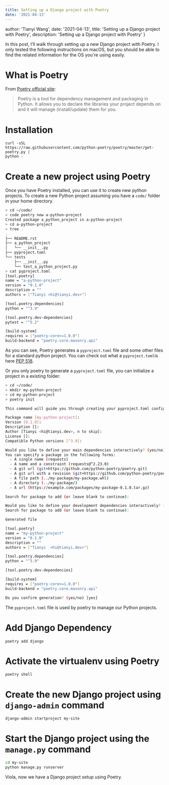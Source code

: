 ```yaml
---
title: Setting up a Django project with Poetry
date: '2021-04-13'
---
```


  author: 'Tianyi Wang',
  date: '2021-04-13',
  title: 'Setting up a Django project with Poetry',
  description:
    'Setting up a Django project with Poetry'
}

In this post, I’ll walk through setting up a new Django project with Poetry. I only
tested the following instructions on macOS, but you should be able to find the related
information for the OS you're using easily.

# What is Poetry

From [Poetry official site](https://python-poetry.org/docs/):
> Poetry is a tool
> for dependency management and packaging in Python. It allows you to declare the
> libraries your project depends on and it will manage (install/update) them for
> you.

# Installation

```
curl -sSL
https://raw.githubusercontent.com/python-poetry/poetry/master/get-poetry.py |
python -
```

# Create a new project using Poetry

Once you have Poetry installed, you can use it to create new python projects.
To create a new Python project assuming you have a `code/` folder in your home directory.

```bash
> cd ~/code/
> code poetry new a-python-project
Created package a_python_project in a-python-project
> cd a-python-project
> tree .
.
├── README.rst
├── a_python_project
│   └── __init__.py
├── pyproject.toml
└── tests
    ├── __init__.py
    └── test_a_python_project.py
> cat pyproject.toml
[tool.poetry]
name = "a-python-project"
version = "0.1.0"
description = ""
authors = ["Tianyi <hi@tianyi.dev>"]

[tool.poetry.dependencies]
python = "^3.9"

[tool.poetry.dev-dependencies]
pytest = "^5.2"

[build-system]
requires = ["poetry-core>=1.0.0"]
build-backend = "poetry.core.masonry.api"
```
As you can see, Poetry generates a `pyproject.toml` file and some other files for a
standard python project. You can check out what a `pyproject.toml`is here [PEP
518](https://www.python.org/dev/peps/pep-0518/).

Or you only poetry to generate a `pyproject.toml` file, you can initialize a project in a existing folder:

```bash
> cd ~/code/
> mkdir my-python-project
> cd my-python-project
> poetry init

This command will guide you through creating your pyproject.toml config.

Package name [my-python-project]:
Version [0.1.0]:
Description []:
Author [Tianyi <hi@tianyi.dev>, n to skip]:
License []:
Compatible Python versions [^3.9]:

Would you like to define your main dependencies interactively? (yes/no) [yes]
You can specify a package in the following forms:
  - A single name (requests)
  - A name and a constraint (requests@^2.23.0)
  - A git url (git+https://github.com/python-poetry/poetry.git)
  - A git url with a revision (git+https://github.com/python-poetry/poetry.git#develop)
  - A file path (../my-package/my-package.whl)
  - A directory (../my-package/)
  - A url (https://example.com/packages/my-package-0.1.0.tar.gz)

Search for package to add (or leave blank to continue):

Would you like to define your development dependencies interactively? (yes/no) [yes]
Search for package to add (or leave blank to continue):

Generated file

[tool.poetry]
name = "my-python-project"
version = "0.1.0"
description = ""
authors = ["Tianyi  <hi@tianyi.dev>"]

[tool.poetry.dependencies]
python = "^3.9"

[tool.poetry.dev-dependencies]

[build-system]
requires = ["poetry-core>=1.0.0"]
build-backend = "poetry.core.masonry.api"

Do you confirm generation? (yes/no) [yes]
```

The `pyproject.toml` file is used by poetry to manage our Python projects.

# Add Django Dependency

```
poetry add django
```

# Activate the virtualenv using Poetry


```
poetry shell
```

# Create the new Django project using `django-admin` command

```
django-admin startproject my-site
```

# Start the Django project using the `manage.py` command

```bash
cd my-site
python manage.py runserver
```

Viola, now we have a Django project setup using Poetry.
